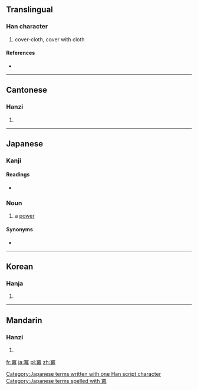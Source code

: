 {{also|幂|羃}}
==Translingual==

===Han character===
{{Han char|rn=14|rad=冖|as=14|sn=16|four=3722<sub>7</sub>|canj=月廿日月 (BTAB)}}

# cover-cloth, cover with cloth

====References====
* {{Han ref|kx=0131.090|dkj=01601|dj=0294.050|hdz=10306.050|uh=51AA|ud=20906|bh=BEAD|bd=48813}}

----

==Cantonese==

===Hanzi===
{{yue-hanzi|jyut=|y=mik6|sim=幂}}

# {{defn|lang=yue|sort=冖14}}

----

==Japanese==

===Kanji===
{{ja-kanji|grade=|rs=冖14}}

====Readings====
* {{ja-readings|on=[[べき]] (beki)|kun=[[おおい]] (ooi), [[ふきん]] (fukin)}}

===Noun===
{{ja-noun|k|hira=べき|rom=beki|hidx=へき'}} 

# {{context|mathematics|lang=ja|sort=へき'}} a [[power]]

====Synonyms====
* {{l|ja|冪乗|tr=べきじょう, ''bekijō''}}

[[Category:Japanese terms written with one Han script character]]
[[Category:Japanese terms spelled with 冪]]
----

==Korean==

===Hanja===
{{ko-hanja|hangeul=멱|rv=myeok|mr=myŏk}}

# {{defn|lang=ko|sort=冖14}}

----

==Mandarin==

===Hanzi===
{{cmn-hanzi|sim=幂|pin=[[mì]] ([[mi4]])|wg=mi<sup>4</sup>}}

# {{defn|lang=cmn|sort=冖14}}

[[fr:冪]]
[[ja:冪]]
[[pl:冪]]
[[zh:冪]]